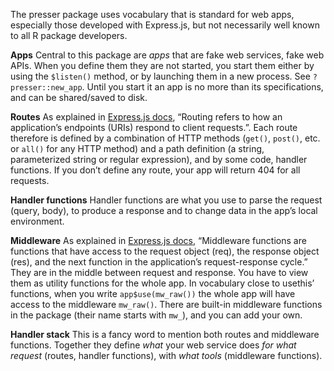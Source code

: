 The presser package uses vocabulary that is standard for web apps, especially those developed with Express.js, but not necessarily well known to all R package developers.

**Apps** Central to this package are _apps_ that are fake web services, fake web APIs.
When you define them they are not started, you start them either by using the `$listen()` method,
 or by launching them in a new process. See `?presser::new_app`.
Until you start it an app is no more than its specifications, and can be shared/saved to disk.
 
**Routes** As explained in [Express.js docs](https://expressjs.com/en/guide/routing.html), 
"Routing refers to how an application’s endpoints (URIs) respond to client requests.".
Each route therefore is defined by a combination of HTTP methods 
(`get()`, `post()`, etc. or `all()` for any HTTP method) and
a path definition (a string, parameterized string or regular expression), and by some code, handler functions.
If you don't define any route, your app will return 404 for all requests.

**Handler functions**
Handler functions are what you use to parse the request (query, body), to produce a response
 and to change data in the app's local environment.
  
**Middleware** As explained in [Express.js docs](https://expressjs.com/en/guide/writing-middleware.html), 
"Middleware functions are functions that have access to the request object (req), 
the response object (res), and the next function in the application’s request-response cycle."
They are in the middle between request and response.
You have to view them as utility functions for the whole app. 
In vocabulary close to usethis' functions, when you write `app$use(mw_raw())` the whole app will have
 access to the middleware `mw_raw()`.
There are built-in middleware functions in the package (their name starts with `mw_`), 
and you can add your own.
 
**Handler stack** This is a fancy word to mention both routes and middleware functions.
Together they define _what_ your web service does _for what request_ (routes, handler functions), 
with _what tools_ (middleware functions).
